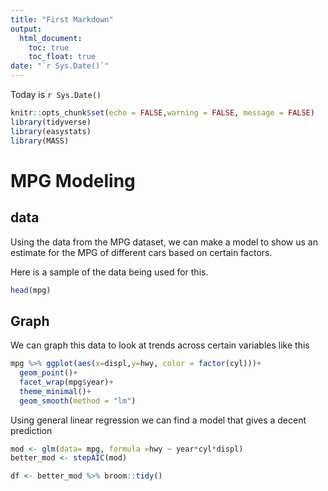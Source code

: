 ```yaml
---
title: "First Markdown"
output: 
  html_document:
    toc: true
    toc_float: true
date: "`r Sys.Date()`"
---
```


Today is `r Sys.Date()`


```r
knitr::opts_chunk$set(echo = FALSE,warning = FALSE, message = FALSE)
library(tidyverse)
library(easystats)
library(MASS)
```
# MPG Modeling
## data
Using the data from the MPG dataset, we can make a model to show us an estimate for the MPG of different cars based on certain factors.

Here is a sample of the data being used for this.
```r
head(mpg)
```
## Graph
We can graph this data to look at trends across certain variables like this

```r
mpg %>% ggplot(aes(x=displ,y=hwy, color = factor(cyl)))+
  geom_point()+
  facet_wrap(mpg$year)+
  theme_minimal()+
  geom_smooth(method = "lm")
```

Using general linear regression we can find a model that gives a decent prediction
```r
mod <- glm(data= mpg, formula =hwy ~ year*cyl*displ)
better_mod <- stepAIC(mod)
```



```r
df <- better_mod %>% broom::tidy()
```
